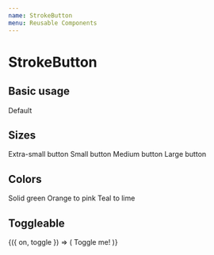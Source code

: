 ```yaml
---
name: StrokeButton
menu: Reusable Components
---
```




# StrokeButton

<Props of={StrokeButton} />


## Basic usage

<Playground>
  <StrokeButton>Default</StrokeButton>
</Playground>


## Sizes

<Playground>
  <StrokeButton size="xsmall">
    Extra-small button
  </StrokeButton>
</Playground>

<Playground>
  <StrokeButton size="small">
    Small button
  </StrokeButton>
</Playground>

<Playground>
  <StrokeButton size="medium">
    Medium button
  </StrokeButton>
</Playground>

<Playground>
  <StrokeButton size="large">
    Large button
  </StrokeButton>
</Playground>

## Colors

<Playground>
  <StrokeButton strokeColors={[RAW_COLORS.green[500], RAW_COLORS.green[500]]}>
    Solid green
  </StrokeButton>
</Playground>

<Playground>
  <StrokeButton strokeColors={[RAW_COLORS.orange[500], RAW_COLORS.pink[300]]}>
    Orange to pink
  </StrokeButton>
</Playground>

<Playground>
  <StrokeButton strokeColors={[RAW_COLORS.teal[700], RAW_COLORS.lime[500]]}>
    Teal to lime
  </StrokeButton>
</Playground>



## Toggleable

<Playground>
  <ToggleState>
    {({ on, toggle }) => (
      <StrokeButton showStroke={on} onClick={toggle}>
        Toggle me!
      </StrokeButton>
    )}
  </ToggleState>
</Playground>
